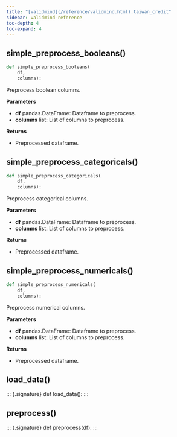 ```yaml
---
title: "[validmind](/reference/validmind.html).taiwan_credit"
sidebar: validmind-reference
toc-depth: 4
toc-expand: 4
---
```


## simple_preprocess_booleans<span class='muted'>()</span>

<!-- module.qmd.jinja2 - module level function alias -->

```python
def simple_preprocess_booleans(
    df,
    columns):
```

Preprocess boolean columns.

**Parameters**

- **df** pandas.DataFrame: Dataframe to preprocess.
- **columns** list: List of columns to preprocess.

**Returns**

- Preprocessed dataframe.

## simple_preprocess_categoricals<span class='muted'>()</span>

<!-- module.qmd.jinja2 - module level function alias -->

```python
def simple_preprocess_categoricals(
    df,
    columns):
```

Preprocess categorical columns.

**Parameters**

- **df** pandas.DataFrame: Dataframe to preprocess.
- **columns** list: List of columns to preprocess.

**Returns**

- Preprocessed dataframe.

## simple_preprocess_numericals<span class='muted'>()</span>

<!-- module.qmd.jinja2 - module level function alias -->

```python
def simple_preprocess_numericals(
    df,
    columns):
```

Preprocess numerical columns.

**Parameters**

- **df** pandas.DataFrame: Dataframe to preprocess.
- **columns** list: List of columns to preprocess.

**Returns**

- Preprocessed dataframe.

## load_data[()]{.muted}

<!-- function.qmd.jinja2 - function signature -->

::: {.signature} <span class="signature pdoc-code multiline"> <span class="kw">def</span> <span class="name">load_data</span>(<span class="param"><span class="n"></span></span>):</span> </span> :::

## preprocess[()]{.muted}

<!-- function.qmd.jinja2 - function signature -->

::: {.signature} <span class="signature pdoc-code multiline"> <span class="kw">def</span> <span class="name">preprocess</span>(<span class="param"><span class="n">df</span></span>):</span> </span> :::
